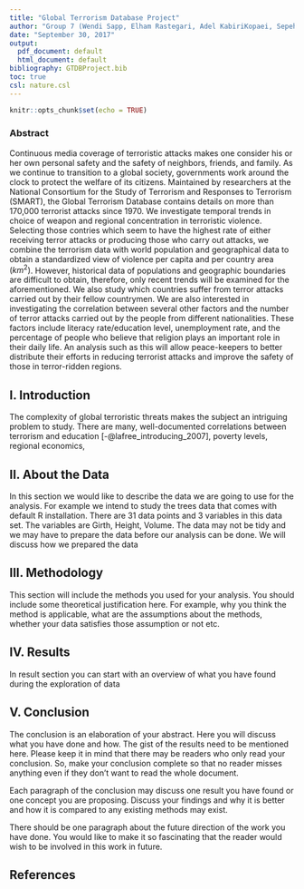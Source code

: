 ```yaml
---
title: "Global Terrorism Database Project"
author: "Group 7 (Wendi Sapp, Elham Rastegari, Adel KabiriKopaei, Sepehr Pashoutani)"
date: "September 30, 2017"
output:
  pdf_document: default
  html_document: default
bibliography: GTDBProject.bib
toc: true
csl: nature.csl
---
```


```r
knitr::opts_chunk$set(echo = TRUE)
```
### Abstract

Continuous media coverage of terroristic attacks makes one consider his or her own personal safety and the safety of neighbors, friends, and family. As we continue to transition to a global society, governments work around the clock to protect the welfare of its citizens. Maintained by researchers at the National Consortium for the Study of Terrorism and Responses to Terrorism (SMART), the Global Terrorism Database contains details on more than 170,000 terrorist attacks since 1970. We investigate temporal trends in choice of weapon and regional concentration in terroristic violence. Selecting those contries which seem to have the highest rate of either receiving terror attacks or producing those who carry out attacks, we combine the terrorism data with world population and geographical data to obtain a standardized view of violence per capita and per country area $(km^2)$. However, historical data of populations and geographic boundaries are difficult to obtain, therefore, only recent trends will be examined for the aforementioned. We also study which countries suffer from terror attacks carried out by their fellow countrymen. We are also interested in investigating the correlation between several other factors and the number of terror attacks carried out by the people from different nationalities. These factors include literacy rate/education level, unemployment rate, and the percentage of people who believe that religion plays an important role in their daily life. An analysis such as this will allow peace-keepers to better distribute their efforts in reducing terrorist attacks and improve the safety of those in terror-ridden regions.

## I. Introduction

The complexity of global terroristic threats makes the subject an intriguing problem to study. There are many, well-documented correlations between terrorism and education [-@lafree_introducing_2007], poverty levels, regional economics,


## II. About the Data

In this section we would like to describe the data we are going to use for the analysis. For example we intend to study the trees data that comes with default R installation. There are 31 data points and 3 variables in this data set. The variables are Girth, Height, Volume. The data may not be tidy and we may have to prepare the data before our analysis can be done. We will discuss how we prepared the data


## III. Methodology

This section will include the methods you used for your analysis. You should include some
theoretical justification here. For example, why you think the method is applicable, what are the assumptions about the methods, whether your data satisfies those assumption or not etc.

## IV. Results

In result section you can start with an overview of what you have found during the exploration of data

## V. Conclusion

The conclusion is an elaboration of your abstract. Here you will discuss what you have done and how. The gist of the results need to be mentioned here. Please keep it in mind that there may be readers who only read your conclusion. So, make your conclusion complete so that no reader misses anything even if they don't want to read the whole document.

Each paragraph of the conclusion may discuss one result you have found or one concept you are proposing. Discuss your findings and why it is better and how it is compared to any existing methods may exist.

There should be one paragraph about the future direction of the work you have done.  You would like to make it so fascinating that the reader would wish to be involved in this work in future.

## References












